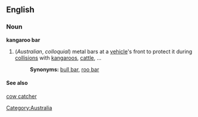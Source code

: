 ==English==

===Noun===
'''kangaroo bar'''

#(''Australian'', ''colloquial'') metal bars at a [[vehicle]]'s front to protect it during [[collision]]s with [[kangaroo]]s, [[cattle]], ...
#:'''Synonyms:''' [[bull bar]], [[roo bar]]

====See also====
[[cow catcher]]
[[Category:Australia]]
